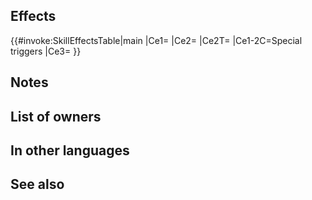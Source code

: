 {{Special
|tagid=SID_閉界
|intID=3359
|exclusive=1
|canUseWeapon={{WeaponList|exclude=Staff}}
|canUseMove={{MoveList|All}}
|cost=500
|cooldown=2
|effect=Boosts Special damage by 25% of unit's Atk. If Special triggers, neutralizes "reduces damage by X%" effects from non-Special skills. Neutralizes effects that inflict "Special cooldown charge -X" on unit during combat.
|required=Reprisal
|properties=random_owner,offensive_special
}}
==Effects==
{{#invoke:SkillEffectsTable|main
|Ce1={{Eft|Damage Boost|25% of {{Tgt|Unit}}'s Atk}}
|Ce2={{Eft|Neutralize Damage Reduction}}
|Ce2T={{Tgt|Foe}}
|Ce1-2C=Special triggers
|Ce3={{Eft|Neutralize Guard}}
}}
==Notes==
{{AtkDamageBoost}}
{{DamageReductionNeutralization}}
{{CooldownChargeMinusNeutralization}}
==List of owners==
{{Skill Hero List}}
==In other languages==
{{OtherLanguages
|japanese=閉界
|german=Umgrenzung
|spanishEU=Barrera
|spanishLA=Barrera
|french=Barricade
|italian=Recinto
|chineseTW=閉界
|portuguese=Oclusão
}}
==See also==
{{See also skills|cond=(Description LIKE '%disables%reduce%damage by x%' OR Description LIKE '%neutralizes%reduce%damage by x%') AND Description LIKE '%non-Special%' AND SCategory='special' AND Exclusive='1'}}
{{Specials Navbox}}